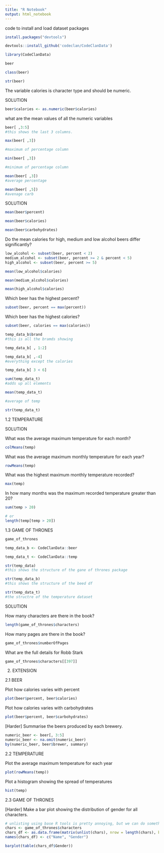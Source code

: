```yaml
---
title: "R Notebook"
output: html_notebook
---
```


code to install and load dataset packages

```r
install.packages("devtools")
```

```r
devtools::install_github('codeclan/CodeClanData')

```

```r
library(CodeClanData)
```

```r
beer
```


```r
class(beer)
```

```r
str(beer)
```

The variable calories is character type and should be numeric.

SOLUTION

```r
beer$calories <- as.numeric(beer$calories)
```


what are the mean values of all the numeric variables
```r
beer[ ,3:5]
#this shows the last 3 columns.
```


```r
max(beer[ ,3])

#maximum of percentage column
```

```r
min(beer[ ,3])

#minimum of percentage column
```

```r
mean(beer[ ,3])
#average percentage
```

```r
mean(beer[ ,5])
#avenage carb
```


SOLUTION

```r
mean(beer$percent)
```

```r

mean(beer$calories)

```


```r

mean(beer$carbohydrates)
```


Do the mean calories for high, medium and low alcohol beers differ significantly?

```r
low_alcohol <- subset(beer, percent < 2)
medium_alcohol <- subset(beer, percent >= 2 & percent < 5)
high_alcohol <- subset(beer, percent >= 5)

mean(low_alcohol$calories)

```

```r
mean(medium_alcohol$calories)
```

```r
mean(high_alcohol$calories)
```

Which beer has the highest percent?

```r
subset(beer, percent == max(percent))
```

Which beer has the highest calories?

```r
subset(beer, calories == max(calories))
```


```r
temp_data_b$brand
#this is all the bramds showing
```

```r
temp_data_b[ , 1:2]
```

```r
temp_data_b[ ,-4]
#everything except the calories
```

```r
temp_data_b[ 3 < 6]
```


```r
sum(temp_data_t)
#adds up all elements 
```

```r
mean(temp_data_t)

#average of temp
```

```r
str(temp_data_t)
```
1.2 TEMPERATURE

SOLUTION

What was the average maximum temperature for each month?

```r
colMeans(temp)
```


What was the average maximum monthly temperature for each year?

```r
rowMeans(temp)
```

What was the highest maximum monthly temperature recorded?

```r
max(temp)
```

In how many months was the maximum recorded temperature greater than 20?

```r
sum(temp > 20)
```

```r
# or
length(temp[temp > 20])
```

1.3 GAME OF THRONES

```r
game_of_thrones
```



```r
temp_data_b <- CodeClanData::beer
```


```r
temp_data_t <- CodeClanData::temp
```

```r
str(temp_data)
#this shows the structure of the gane of thrones package
```

```r
str(temp_data_b)
#this shows the structure of the beed df
```

```r
str(temp_data_t)
#the structre of the temperature dataset
```

SOLUTION

How many characters are there in the book?

```r
length(game_of_thrones$characters)

```

How many pages are there in the book?

```r
game_of_thrones$numberOfPages
```

What are the full details for Robb Stark

```r
game_of_thrones$characters[[397]]

```

2. EXTENSION

2.1 BEER

Plot how calories varies with percent

```r
plot(beer$percent, beer$calories)
```

Plot how calories varies with carbohydrates

```r
plot(beer$percent, beer$carbohydrates)
```

[Harder] Summarise the beers produced by each brewery.

```r
numeric_beer <- beer[, 3:5]
numeric_beer <- na.omit(numeric_beer)
by(numeric_beer, beer$brewer, summary)

```

2.2 TEMPERATURE

Plot the average maximum temperature for each year

```r
plot(rowMeans(temp))

```


Plot a histogram showing the spread of temperatures

```r
hist(temp)
```

2.3 GAME OF THRONES

[Harder] Make a bar plot showing the distribution of gender for all characters.

```r
# unlisting using base R tools is pretty annoying, but we can do something like this
chars <- game_of_thrones$characters
chars_df <- as.data.frame(matrix(unlist(chars), nrow = length(chars), byrow = TRUE))
names(chars_df) <- c("Name", "Gender")

barplot(table(chars_df$Gender))
```

